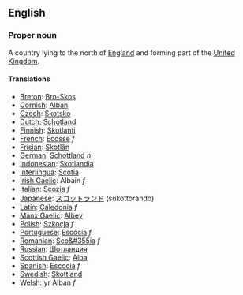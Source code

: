 ==English==

===Proper noun===
A country lying to the north of [[England]] and forming part of the [[United Kingdom]].

====Translations====

*[[Breton]]: [[Bro-Skos]]
*[[Cornish]]: [[Alban]]
*[[Czech]]: [[Skotsko]] 
*[[Dutch]]: [[Schotland]] 
*[[Finnish]]: [[Skotlanti]]
*[[French]]:  [[Écosse]] ''f''
*[[Frisian]]: [[Skotlân]]
*[[German]]: [[Schottland]] ''n''
*[[Indonesian]]:  [[Skotlandia]]
*[[Interlingua]]: [[Scotia]]
*[[Irish Gaelic]]: Albain ''f''
*[[Italian]]: [[Scozia]] ''f''
*[[Japanese]]:  [[スコットランド]] (sukottorando)
*[[Latin]]: [[Caledonia]] ''f''
*[[Manx Gaelic]]: [[Albey]]
*[[Polish]]: [[Szkocja]] ''f''
*[[Portuguese]]: [[Escócia]] ''f''
*[[Romanian]]: [[Sco&#355ia]] ''f''
*[[Russian]]: [[Шотландия]]
*[[Scottish Gaelic]]: [[Alba]]
*[[Spanish]]: [[Escocia]] ''f''
*[[Swedish]]: [[Skottland]]
*[[Welsh]]: yr Alban ''f''